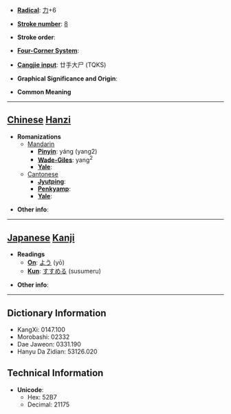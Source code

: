 * '''[[Wiktionary:Chinese radical index| Radical]]''': [[Wiktionary:Chinese radical index 力|力]]+6

* '''[[Wiktionary:Chinese total strokes index|Stroke number]]''': [[Wiktionary:Chinese total strokes index 8|8]]

* '''Stroke order''': 

* '''[[Wiktionary:Chinese four corner index|Four-Corner System]]''': 

* '''[[Wiktionary:Chinese Cangjie index|Cangjie input]]''': 廿手大尸 (TQKS)

* '''Graphical Significance and Origin''': 

* '''Common Meaning'''

----

== [[Chinese]] [[Hanzi]] ==

* '''Romanizations'''
** [[Mandarin]]
*** '''[[Pinyin]]''': yáng (yang2)
*** '''[[Wade-Giles]]''': yang<sup>2</sup>
*** '''[[Yale]]''': 
**[[Cantonese]]
***'''[[Jyutping]]''':
***'''[[Penkyamp]]''': 
***'''[[Yale]]''': 

* '''Other info''': 

----

== [[Japanese]] [[Kanji]] ==

* '''Readings'''
** '''[[On]]''': [[よう]] (yō)
** '''[[Kun]]''': [[すすめる]] (susumeru)

* '''Other info''':  

----

== Dictionary Information ==

* KangXi: 0147.100
* Morobashi: 02332
* Dae Jaweon: 0331.190
* Hanyu Da Zidian: 53126.020

== Technical Information ==

* '''Unicode''':
** Hex: 52B7
** Decimal: 21175
